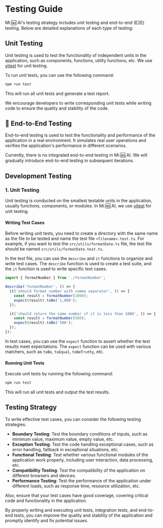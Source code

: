 # Testing Guide

Mr.🆖 AI's testing strategy includes unit testing and end-to-end (E2E) testing. Below are detailed explanations of each type of testing:

## Unit Testing

Unit testing is used to test the functionality of independent units in the application, such as components, functions, utility functions, etc. We use [vitest][vitest-url] for unit testing.

To run unit tests, you can use the following command:

```bash
npm run test
```

This will run all unit tests and generate a test report.

We encourage developers to write corresponding unit tests while writing code to ensure the quality and stability of the code.

## 🚧 End-to-End Testing

End-to-end testing is used to test the functionality and performance of the application in a real environment. It simulates real user operations and verifies the application's performance in different scenarios.

Currently, there is no integrated end-to-end testing in Mr.🆖 AI. We will gradually introduce end-to-end testing in subsequent iterations.

## Development Testing

### 1. Unit Testing

Unit testing is conducted on the smallest testable units in the application, usually functions, components, or modules. In Mr.🆖 AI, we use [vitest][vitest-url] for unit testing.

#### Writing Test Cases

Before writing unit tests, you need to create a directory with the same name as the file to be tested and name the test file `<filename>.test.ts`. For example, if you want to test the `src/utils/formatDate.ts` file, the test file should be named `src/utils/formatDate.test.ts`.

In the test file, you can use the `describe` and `it` functions to organize and write test cases. The `describe` function is used to create a test suite, and the `it` function is used to write specific test cases.

```ts
import { formatNumber } from './formatNumber';

describe('formatNumber', () => {
  it('should format number with comma separator', () => {
    const result = formatNumber(1000);
    expect(result).toBe('1,000');
  });

  it('should return the same number if it is less than 1000', () => {
    const result = formatNumber(500);
    expect(result).toBe('500');
  });
});
```

In test cases, you can use the `expect` function to assert whether the test results meet expectations. The `expect` function can be used with various matchers, such as `toBe`, `toEqual`, `toBeTruthy`, etc.

#### Running Unit Tests

Execute unit tests by running the following command:

```bash
npm run test
```

This will run all unit tests and output the test results.

## Testing Strategy

To write effective test cases, you can consider the following testing strategies:

- **Boundary Testing**: Test the boundary conditions of inputs, such as minimum value, maximum value, empty value, etc.
- **Exception Testing**: Test the code handling exceptional cases, such as error handling, fallback in exceptional situations, etc.
- **Functional Testing**: Test whether various functional modules of the application work properly, including user interaction, data processing, etc.
- **Compatibility Testing**: Test the compatibility of the application on different browsers and devices.
- **Performance Testing**: Test the performance of the application under different loads, such as response time, resource utilization, etc.

Also, ensure that your test cases have good coverage, covering critical code and functionality in the application.

By properly writing and executing unit tests, integration tests, and end-to-end tests, you can improve the quality and stability of the application and promptly identify and fix potential issues.

[vitest-url]: https://vitest.dev/
